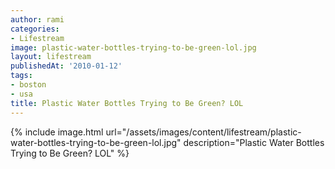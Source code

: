 ```yaml
---
author: rami
categories:
- Lifestream
image: plastic-water-bottles-trying-to-be-green-lol.jpg
layout: lifestream
publishedAt: '2010-01-12'
tags:
- boston
- usa
title: Plastic Water Bottles Trying to Be Green? LOL
---
```


{% include image.html url="/assets/images/content/lifestream/plastic-water-bottles-trying-to-be-green-lol.jpg" description="Plastic Water Bottles Trying to Be Green? LOL" %}